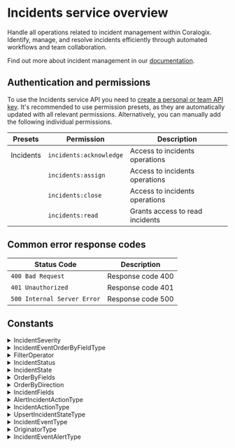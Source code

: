 # Incidents service overview

Handle all operations related to incident management within Coralogix. Identify, manage, and resolve incidents efficiently through automated workflows and team collaboration.

Find out more about incident management in our [documentation](https://coralogix.com/docs/user-guides/alerting/incidents/).

## Authentication and permissions

To use the Incidents service API you need to [create a personal or team API key](https://coralogix.com/docs/user-guides/account-management/api-keys/api-keys/). It's recommended to use permission presets, as they are automatically updated with all relevant permissions. Alternatively, you can manually add the following individual permissions.

| Presets | Permission            | Description                                      |
|---------|-----------------------|--------------------------------------------------|
| Incidents | `incidents:acknowledge` | Access to incidents operations |
|  | `incidents:assign` | Access to incidents operations |
|  | `incidents:close` | Access to incidents operations |
|  | `incidents:read` | Grants access to read incidents |

## Common error response codes

| Status Code | Description                           |
|-------------|---------------------------------------|
| `400 Bad Request` | Response code 400 |
| `401 Unauthorized` | Response code 401 |
| `500 Internal Server Error` | Response code 500 |

## Constants

<details>
  <summary>IncidentSeverity</summary>

  | Value |
|-------|
| `INCIDENT_SEVERITY_UNSPECIFIED` |
| `INCIDENT_SEVERITY_INFO` |
| `INCIDENT_SEVERITY_WARNING` |
| `INCIDENT_SEVERITY_ERROR` |
| `INCIDENT_SEVERITY_CRITICAL` |
| `INCIDENT_SEVERITY_LOW` |
</details>
<details>
  <summary>IncidentEventOrderByFieldType</summary>

  | Value |
|-------|
| `INCIDENT_EVENT_ORDER_BY_FIELD_TYPE_TIMESTAMP_OR_UNSPECIFIED` |
</details>
<details>
  <summary>FilterOperator</summary>

  | Value |
|-------|
| `FILTER_OPERATOR_OR_OR_UNSPECIFIED` |
| `FILTER_OPERATOR_AND` |
</details>
<details>
  <summary>IncidentStatus</summary>

  | Value |
|-------|
| `INCIDENT_STATUS_UNSPECIFIED` |
| `INCIDENT_STATUS_TRIGGERED` |
| `INCIDENT_STATUS_ACKNOWLEDGED` |
| `INCIDENT_STATUS_RESOLVED` |
</details>
<details>
  <summary>IncidentState</summary>

  | Value |
|-------|
| `INCIDENT_STATE_UNSPECIFIED` |
| `INCIDENT_STATE_TRIGGERED` |
| `INCIDENT_STATE_RESOLVED` |
</details>
<details>
  <summary>OrderByFields</summary>

  | Value |
|-------|
| `ORDER_BY_FIELDS_UNSPECIFIED` |
| `ORDER_BY_FIELDS_ID` |
| `ORDER_BY_FIELDS_SEVERITY` |
| `ORDER_BY_FIELDS_NAME` |
| `ORDER_BY_FIELDS_CREATED_TIME` |
| `ORDER_BY_FIELDS_CLOSED_TIME` |
</details>
<details>
  <summary>OrderByDirection</summary>

  | Value |
|-------|
| `ORDER_BY_DIRECTION_UNSPECIFIED` |
| `ORDER_BY_DIRECTION_ASC` |
| `ORDER_BY_DIRECTION_DESC` |
</details>
<details>
  <summary>IncidentFields</summary>

  | Value |
|-------|
| `INCIDENTS_FIELDS_UNSPECIFIED` |
| `INCIDENTS_FIELDS_ID` |
| `INCIDENTS_FIELDS_SEVERITY` |
| `INCIDENTS_FIELDS_NAME` |
| `INCIDENTS_FIELDS_CREATED_TIME` |
| `INCIDENTS_FIELDS_CLOSED_TIME` |
| `INCIDENTS_FIELDS_STATE` |
| `INCIDENTS_FIELDS_STATUS` |
| `INCIDENTS_FIELDS_LAST_STATE_UPDATE_TIME` |
| `INCIDENTS_FIELDS_APPLICATION_NAME` |
| `INCIDENTS_FIELDS_SUBSYSTEM_NAME` |
| `INCIDENTS_FIELDS_DURATION` |
</details>
<details>
  <summary>AlertIncidentActionType</summary>

  | Value |
|-------|
| `ALERT_INCIDENT_ACTION_TYPE_UNSPECIFIED` |
| `ALERT_INCIDENT_ACTION_TYPE_CLOSE` |
| `ALERT_INCIDENT_ACTION_TYPE_ACKNOWLEDGE` |
| `ALERT_INCIDENT_ACTION_TYPE_ASSIGN` |
</details>
<details>
  <summary>IncidentActionType</summary>

  | Value |
|-------|
| `INCIDENT_ACTION_TYPE_UNSPECIFIED` |
| `INCIDENT_ACTION_TYPE_CLOSE` |
| `INCIDENT_ACTION_TYPE_ACKNOWLEDGE` |
| `INCIDENT_ACTION_TYPE_ASSIGN` |
| `INCIDENT_ACTION_TYPE_UPSERT_STATE` |
</details>
<details>
  <summary>UpsertIncidentStateType</summary>

  | Value |
|-------|
| `UPSERT_INCIDENT_STATE_TYPE_UNSPECIFIED` |
| `UPSERT_INCIDENT_STATE_TYPE_TRIGGERED` |
| `UPSERT_INCIDENT_STATE_TYPE_RESOLVED` |
</details>
<details>
  <summary>IncidentEventType</summary>

  | Value |
|-------|
| `INCIDENT_EVENT_TYPE_UNSPECIFIED` |
| `INCIDENT_EVENT_TYPE_UPSERT_STATE` |
| `INCIDENT_EVENT_TYPE_OPEN` |
| `INCIDENT_EVENT_TYPE_CLOSE` |
| `INCIDENT_EVENT_TYPE_SNOOZE_INDICATOR` |
| `INCIDENT_EVENT_TYPE_ASSIGN` |
| `INCIDENT_EVENT_TYPE_UNASSIGN` |
| `INCIDENT_EVENT_TYPE_ACKNOWLEDGE` |
</details>
<details>
  <summary>OriginatorType</summary>

  | Value |
|-------|
| `ORIGINATOR_TYPE_UNSPECIFIED` |
| `ORIGINATOR_TYPE_OPERATIONAL` |
| `ORIGINATOR_TYPE_ADMINISTRATIVE` |
</details>
<details>
  <summary>IncidentEventAlertType</summary>

  | Value |
|-------|
| `INCIDENT_EVENT_ALERT_TYPE_STANDARD_OR_UNSPECIFIED` |
| `INCIDENT_EVENT_ALERT_TYPE_METRIC` |
| `INCIDENT_EVENT_ALERT_TYPE_NEW_VALUE` |
| `INCIDENT_EVENT_ALERT_TYPE_RATIO` |
| `INCIDENT_EVENT_ALERT_TYPE_TIME_RELATIVE` |
| `INCIDENT_EVENT_ALERT_TYPE_UNIQUE_COUNT` |
| `INCIDENT_EVENT_ALERT_TYPE_TRACING` |
| `INCIDENT_EVENT_ALERT_TYPE_FLOW` |
</details>
